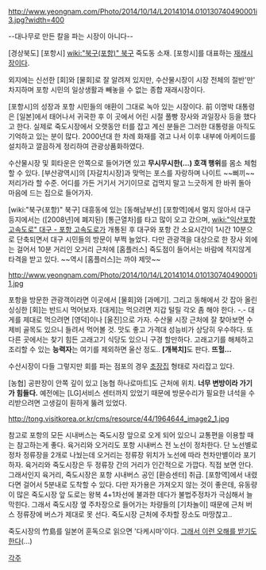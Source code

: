 http://www.yeongnam.com/Photo/2014/10/14/L20141014.010130740490001i3.jpg?width=400

--대나무로 만든 칼을 파는 시장이 아니다--

[경상북도] [포항시] [[wiki:"북구(포항)" 북구]] 죽도동 소재. [포항시]를 대표하는 [[재래시장]]이다.

외지에는 신선한 [회]와 [물회]로 잘 알려져 있지만, 수산물시장이 시장 전체의 절반'만' 차지하며 포항 시민의 일상생활과 빼놓을 수 없는 종합 재래시장이다.

[포항시]의 성장과 포항 시민들의 애환이 그대로 녹아 있는 시장이다. 前 이명박 대통령은 [일본]에서 태어나서 귀국한 후 이 곳에서 어린 시절 풀빵 장사와 과일장사 등을 했다고 한다. 실제로 죽도시장에서 오랫동안 터를 잡고 계신 분들은 그러한 대통령을 아직도 기억하고 있는 분이 많다. 2000년대 한 차례 화재를 겪고 나서 이후 내부에 아케이드를 설치하고 깔끔하게 정리하여 관광상품화하였다.

수산물시장 및 회타운은 안쪽으로 들어가면 있고 '''무시무시한(...) 호객 행위'''를 몸소 체험할 수 있다. [부산광역시]의 [자갈치시장]과 맞먹는 포스를 자랑하며 나이트 ~~삐끼~~ 저리가라 할 수준. 어디를 가든 거기서 거기이므로 겁먹지 말고 느긋하게 한 바퀴 돌아 마음에 드는 집으로 들어가자.

[wiki:"북구(포항)" 북구] 대흥동에 있는 [동해남부선] [포항역]에서 멀지 않아서 대구 등지에서는 ([2008년]에 폐지된) [통근열차]를 타고 많이 오고 갔으며, [[wiki:"익산포항고속도로" 대구 - 포항 고속도로]]가 개통된 후 대구와 포항 간 소요시간이 1시간 10분으로 단축되면서 대구 시민들의 방문이 부쩍 늘었다. 다만 관광객을 대상으로 한 장사 외에는 걸어서 10분 거리인 오거리 근처에 [홈플러스] 죽도점이 들어서는 바람에 적지않게 타격을 받고 있다. ~~역시 [홈플러스]는 까야 제맛~~

http://www.yeongnam.com/Photo/2014/10/14/L20141014.010130740490001i1.jpg

포항을 방문한 관광객이라면 이곳에서 [물회]와 [과메기]. 그리고 동해에서 갓 잡아 올린 싱싱한 [회]는 반드시 먹어보자. [대게]는 먹으려면 지갑 털릴 각오 좀 해야 한다. -.- 대게를 제대로 먹으려면 [영덕]이나 [울진]으로 가자. 수산물 시장 근처에 잘 찾아보면 수제비 골목도 있으니 들려서 먹어볼 것. 맛도 좋고 가격대 성능비가 상당히 우수하다. 또 다른 곳에서는 찾기 힘든 고래고기 식당도 있으니 구경 할만하다. 고래고기를 해체하고 조리할 수 있는 '''능력자'''는 여기를 제외하면 울산 정도.. '''[개복치]'''도 판다. '''뜨헐...'''

수산시장이 다들 그렇지만 회를 파는 점포의 경우 [[초장집]] 형태로 자리잡고 있다.

[농협] 공판장이 안쪽 깊이 있고 [농협 하나로마트]도 근처에 위치. '''너무 변방이라 가기가 힘들다.''' 예전에는 [LG]서비스 센터까지 있었기 때문에 방문수리가 필요한 녀석을 수리받으려면 고생길이 훤하게 뚫려 있었다.

http://tong.visitkorea.or.kr/cms/resource/44/1964644_image2_1.jpg

참고로 포항의 모든 시내버스는 죽도시장 앞으로 오게 되어 있으니 교통편을 이용할 때는 참고하는게 좋다. 육거리와 오거리도 포항 시내버스 전 노선이 정차한다. 단 노선별로 정차 정류장을 2개로 나눴는데 오거리는 정류장 위치가 노선에 따라 천차만별이라 포기하자. 육거리와 죽도시장은 두 정류장 간의 거리가 인간적으로 가깝다. 직접 보면 안다. 그래서인지 육거리, 죽도시장은 포항 시내버스 공인 [환승센터] 취급. [포항역]에서 내렸다면 걸어서 5분내로 도착할 수 있다. 다만 자가용은 가져오지 않는 것이 좋은데, 유동량이 많은 죽도시장 앞 도로는 왕복 4+1차선에 불과한 데다가 불법주정차가 극심해서 늘 막힌다.  그래서 죽도시장 옆 주차장으로 들어가는 차량들의 [기차놀이] 때문에 근처 버스 정류장에 버스가 제대로 못 선다. 죽도시장 근처에 주차할 장소도 마땅찮고..

죽도시장의 竹島를 일본어 훈독으로 읽으면 '다케시마'이다. [http://www.dogdrip.net/69692306 그래서 이런 오해를 받기도 한다](...)

[[각주]]
